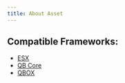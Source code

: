 ```yaml
---
title: About Asset
---
```


## Compatible Frameworks:
- [ESX](https://github.com/esx-framework/esx_core)
- [QB Core](https://github.com/qbcore-framework/qb-core)
- [QBOX](https://github.com/Qbox-project)